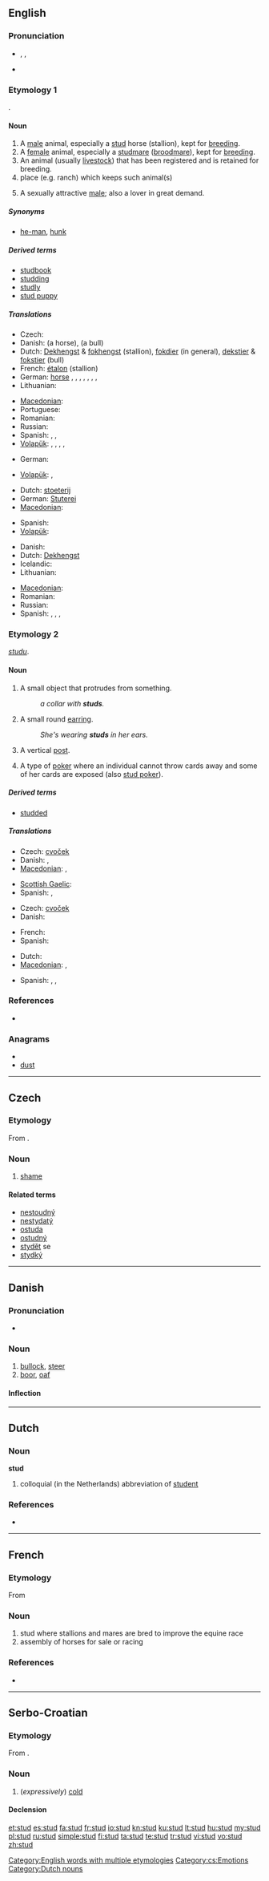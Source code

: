 ==English==

===Pronunciation===
* {{enPR|stŭd}}, {{IPA|/stʌd/}}, {{SAMPA|/stVd/}}
* {{rhymes|ʌd}}

===Etymology 1===
{{etyl|ang}} {{term|stod|stōd|lang=ang}}.

====Noun====
{{en-noun}}

# A [[male]] animal, especially a [[stud]] horse (stallion), kept for [[breed]]ing.
# A [[female]] animal, especially a [[studmare]] ([[broodmare]]), kept for [[breed]]ing.
# An animal (usually [[livestock]]) that has been registered and is retained for breeding.
# place (e.g. ranch) which keeps such animal(s)
# {{colloquial}} A sexually attractive [[male]]; also a lover in great demand.

=====Synonyms=====
* {{sense|sexually attractive male}} [[he-man]], [[hunk]]

=====Derived terms=====
* [[studbook]]
* [[studding]]
* [[studly]]
* [[stud puppy]]

=====Translations=====
{{trans-top|male animal kept for breeding}}
* Czech: {{t-|cs|hřebec|m}}
* Danish: {{t|da|avlshingst}} (a horse), {{t|da|avlstyr}} (a bull)
* Dutch: [[Dekhengst]] {{m}} & [[fokhengst]] {{m}} (stallion), [[fokdier]] {{n}} (in general), [[dekstier]] {{m}} & [[fokstier]] {{m}} (bull)
* French: [[étalon]] {{m}} (stallion)
* German: [[qualifier|horse]] {{t|de|Deckhengst|m}}, {{t|de|Schälhengst|m}}, {{t|de|Schellhengst|m}}, {{t|de|Beschäler|m}}, {{t|de|Beschälhengst|m}}, {{t|de|Zuchthengst|m}}, {{t|de|Gestüthengst|m}}, {{t|de|Gestütpferd|n}}
* Lithuanian: {{t|lt|eržilas|m|xs=Lithuanian}}
{{trans-mid}}
* [[Macedonian]]: {{t|mk|пастув|m|tr=pástuv}}
* Portuguese: {{t|pt|garanhão|m}}
* Romanian: {{t-|ro|armăsar|m}}
* Russian: {{t+|ru|самец-производитель|m}}
* Spanish: {{t+|es|semental|m}}, {{t+|es|garañón|m}}, {{t+|es|padrillo|m}}
* [[Volapük]]: {{qualifier|horse}} {{t|vo|stäilajevod}}, {{qualifier|horse}} {{t|vo|stäilahijevod}}, {{qualifier|sheep}} {{t|vo|stäilahijip}}, {{qualifier|male or female}} {{t|vo|bridöpajevod}}, {{qualifier|male}} {{t|vo|bridöpahijevod}}
{{trans-bottom}}

{{trans-top|female animal kept for breeding}}
* German: {{qualifier|horse}} {{t|de|Gestütstute|f}}
{{trans-mid}}
* [[Volapük]]: {{qualifier|male or female}} {{t|vo|bridöpajevod}}, {{qualifier|female}} {{t|vo|bridöpajijevod}}
{{trans-bottom}}

{{trans-top|animal breeding place}}
* Dutch: [[stoeterij]] {{f}}
* German: [[Stuterei]] {{f}}
* [[Macedonian]]: {{t|mk|ергела|f|tr=érgela}}
{{trans-mid}}
* Spanish: {{t+|es|criadero|m}}
* [[Volapük]]: {{t|vo|bridöp}}
{{trans-bottom}}

{{trans-top|sexually attractive male}}
* Danish: {{t-|da|tyr}}
* Dutch: [[Dekhengst]]
* Icelandic: {{t|is|foli|m}}
* Lithuanian: {{t|lt|eržilas|m|xs=Lithuanian}}
{{trans-mid}}
* [[Macedonian]]: {{t|mk|пастув|m|tr=pástuv}}
* Romanian: {{t-|ro|armăsar|m}}
* Russian: {{t+|ru|жеребец|m}}
* Spanish: {{t-|es|galán|m}}, {{t+|es|garañón|m}}, {{t+|es|semental|m}}, {{qualifier|Mexico}} {{t+|es|mango|m}}
{{trans-bottom}}

===Etymology 2===
{{etyl|ang}} ''[[studu]]''.

====Noun====
{{en-noun}}

# A small object that protrudes from something.
#: ''a collar with '''studs'''.''
# {{context|jewelry}} A small round [[earring]].
#: ''She's wearing '''studs''' in her ears.''
# {{construction}} A vertical [[post]].
# {{poker}} A type of [[poker]] where an individual cannot throw cards away and some of her cards are exposed (also [[stud poker]]).

=====Derived terms=====
* [[studded]]

=====Translations=====
{{trans-top|small object protruding from something}}
* Czech: [[cvoček]] {{m}}
* Danish: {{t-|da|knop}}, {{t-|da|dup}}
* [[Macedonian]]: {{t-|mk|клинец|m|tr=klínec}}, {{t|mk|нитна|f|tr=nítna}}
{{trans-mid}}
* [[Scottish Gaelic]]: {{t-|gd|tarag|m|xs=Scottish Gaelic}}
* Spanish: {{qualifier|Mexico|for garment}} {{t+|es|estoperol|m}}, {{t+|es|tachón|m}}
{{trans-bottom}}

{{trans-top|small round earring}}
* Czech: [[cvoček]] {{m}}
* Danish: {{t|da|ørestikke}}
{{trans-mid}}
* French: {{t|fr|boucle d'oreille|f}}
* Spanish: {{t-|es|arracada|f}}
{{trans-bottom}}

{{trans-top|vertical post}}
* Dutch: {{t+|nl|stijl}}
* [[Macedonian]]: {{t|mk|дирек|m|tr=dírek}}, {{t|mk|колец|m|tr=kólec}}
{{trans-mid}}
* Spanish: {{t+|es|poste|m}}, {{qualifier|construction}} {{t+|es|columna|f}}, {{t+|es|cadena|m}}
{{trans-bottom}}

===References===
* {{R:Webster NCD 1967}}

===Anagrams===
* {{alphagram|dstu}}
* [[dust#English|dust]]

[[Category:English words with multiple etymologies]]

----

==Czech==

===Etymology===
From {{proto|Slavic|studъ|cold, shame|lang=cs}}.

===Noun===
{{cs-noun|g=m}}

# [[shame]] {{gloss|uncomfortable or painful feeling}}

====Related terms====
* [[nestoudný]] {{m}}
* [[nestydatý]] {{m}}
* [[ostuda]] {{f}}
* [[ostudný]] {{m}}
* [[stydět]] se
* [[stydký]] {{m}}

[[Category:cs:Emotions]]

----

==Danish==

===Pronunciation===
* {{IPA|/stuːd/|[sd̥uːˀð]|lang=da}}

===Noun===
{{da-noun|en|e}}

# [[bullock]], [[steer]]
# [[boor]], [[oaf]]

====Inflection====
{{da-noun-infl|en|e}}

----

==Dutch==

===Noun===
'''stud''' {{m}}

# colloquial (in the Netherlands) abbreviation of [[student]]

===References===
* {{R:Koenen}}

[[Category:Dutch nouns]]

----

==French==

===Etymology===
From {{etyl|en|fr}}

===Noun===
{{fr-noun|m}}

# stud where stallions and mares are bred to improve the equine race
# assembly of horses for sale or racing

===References===
* {{R:NPLarousse}}

----

==Serbo-Croatian==

===Etymology===
From {{proto|Slavic|studъ|lang=sh}}.

===Noun===
{{sh-noun|g=f|head=stȗd|r|студ|сту̑д}}

# (''expressively'') [[cold]]

====Declension====
{{sh-decl-noun
|stud|studi
|studi|studi
|studi|studima
|stud|studi
|studi|studi
|studi|studima
|studi|studima
}}

[[et:stud]]
[[es:stud]]
[[fa:stud]]
[[fr:stud]]
[[io:stud]]
[[kn:stud]]
[[ku:stud]]
[[lt:stud]]
[[hu:stud]]
[[my:stud]]
[[pl:stud]]
[[ru:stud]]
[[simple:stud]]
[[fi:stud]]
[[ta:stud]]
[[te:stud]]
[[tr:stud]]
[[vi:stud]]
[[vo:stud]]
[[zh:stud]]